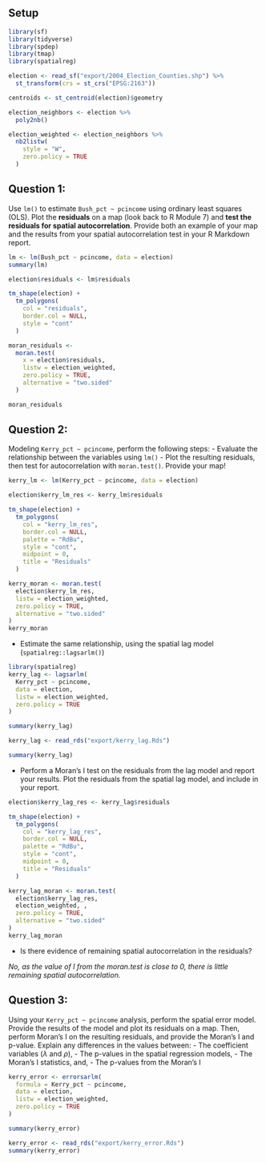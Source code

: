 ## Setup

```r
library(sf)
library(tidyverse)
library(spdep)
library(tmap)
library(spatialreg)

election <- read_sf("export/2004_Election_Counties.shp") %>%
  st_transform(crs = st_crs("EPSG:2163"))

centroids <- st_centroid(election)$geometry

election_neighbors <- election %>%
  poly2nb()

election_weighted <- election_neighbors %>%
  nb2listw(
    style = "W",
    zero.policy = TRUE
  )
```


## Question 1:

Use `lm()` to estimate `Bush_pct ~ pcincome` using ordinary least squares (OLS). Plot the **residuals** on a map (look back to R Module 7) and **test the residuals for spatial autocorrelation**. Provide both an example of your map and the results from your spatial autocorrelation test in your R Markdown report. 

```r
lm <- lm(Bush_pct ~ pcincome, data = election)
summary(lm)
```

```r
election$residuals <- lm$residuals

tm_shape(election) +
  tm_polygons(
    col = "residuals",
    border.col = NULL,
    style = "cont"
  )
```

```r
moran_residuals <-
  moran.test(
    x = election$residuals,
    listw = election_weighted,
    zero.policy = TRUE,
    alternative = "two.sided"
  )

moran_residuals
```


## Question 2:

Modeling `Kerry_pct ~ pcincome`, perform the following steps:
  - Evaluate the relationship between the variables using `lm()`
  - Plot the resulting residuals, then test for autocorrelation with `moran.test()`. Provide your map!



```r

kerry_lm <- lm(Kerry_pct ~ pcincome, data = election)

election$kerry_lm_res <- kerry_lm$residuals

tm_shape(election) +
  tm_polygons(
    col = "kerry_lm_res",
    border.col = NULL,
    palette = "RdBu",
    style = "cont",
    midpoint = 0,
    title = "Residuals"
  )
```


```r
kerry_moran <- moran.test(
  election$kerry_lm_res,
  listw = election_weighted,
  zero.policy = TRUE,
  alternative = "two.sided"
)
kerry_moran
```

  - Estimate the same relationship, using the spatial lag model (`spatialreg::lagsarlm()`)
  
```r
library(spatialreg)
kerry_lag <- lagsarlm(
  Kerry_pct ~ pcincome,
  data = election,
  listw = election_weighted,
  zero.policy = TRUE
)

summary(kerry_lag)
```
  
```r

kerry_lag <- read_rds("export/kerry_lag.Rds")

summary(kerry_lag)
```
  
  
  - Perform a Moran's I test on the residuals from the lag model and report your results. Plot the residuals from the spatial lag model, and include in your report.
  
```r
election$kerry_lag_res <- kerry_lag$residuals

tm_shape(election) +
  tm_polygons(
    col = "kerry_lag_res",
    border.col = NULL,
    palette = "RdBu",
    style = "cont",
    midpoint = 0,
    title = "Residuals"
  )
```


```r
kerry_lag_moran <- moran.test(
  election$kerry_lag_res,
  election_weighted, ,
  zero.policy = TRUE,
  alternative = "two.sided"
)
kerry_lag_moran
```
  
  - Is there evidence of remaining spatial autocorrelation in the residuals?
  
  *No, as the value of I from the moran.test is close to 0, there is little remaining spatial autocorrelation.*


## Question 3:

Using your `Kerry_pct ~ pcincome` analysis, perform the spatial error model. Provide the results of the model and plot its residuals on a map. Then, perform Moran's I on the resulting residuals, and provide the Moran's I and p-value. Explain any differences in the values between:
  - The coefficient variables ($\lambda$ and $\rho$),
  - The p-values in the spatial regression models,
  - The Moran's I statistics, and,
  - The p-values from the Moran's I


```r
kerry_error <- errorsarlm(
  formula = Kerry_pct ~ pcincome,
  data = election,
  listw = election_weighted,
  zero.policy = TRUE
)

summary(kerry_error)
```
```r
kerry_error <- read_rds("export/kerry_error.Rds")
summary(kerry_error)
```


